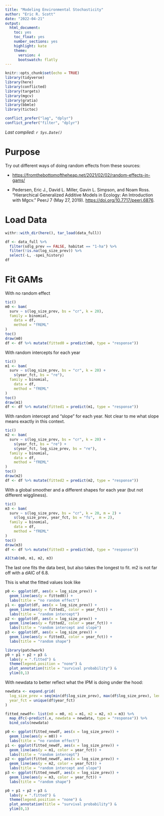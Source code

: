 ```yaml
---
title: "Modeling Environmental Stochasticity"
author: "Eric R. Scott"
date: "2022-04-21"
output: 
  html_document: 
    toc: yes
    toc_float: yes
    number_sections: yes
    highlight: kate
    theme:
      version: 4
      bootswatch: flatly
---
```


```r
knitr::opts_chunk$set(echo = TRUE)
library(tidyverse)
library(here)
library(conflicted)
library(targets)
library(mgcv)
library(gratia)
library(bbmle)
library(tictoc)

conflict_prefer("lag", "dplyr")
conflict_prefer("filter", "dplyr")
```

*Last compiled: `r Sys.Date()`*

# Purpose

Try out different ways of doing random effects from these sources:

-   <https://fromthebottomoftheheap.net/2021/02/02/random-effects-in-gams/>

-   Pedersen, Eric J., David L. Miller, Gavin L. Simpson, and Noam Ross.
    "Hierarchical Generalized Additive Models in Ecology: An Introduction with Mgcv." PeerJ 7 (May 27, 2019).
    <https://doi.org/10.7717/peerj.6876>.

# Load Data

```r
withr::with_dir(here(), tar_load(data_full))
```

```r
df <- data_full %>%
  filter(sdlg_prev == FALSE, habitat == "1-ha") %>%
  filter(!is.na(log_size_prev)) %>% 
  select(-L, -spei_history)
df
```

# Fit GAMs

With no random effect

```r
tic()
m0 <- bam(
  surv ~ s(log_size_prev, bs = "cr", k = 20),
  family = binomial,
    data = df,
    method = "fREML"
)
toc()
draw(m0)
df <- df %>% mutate(fitted0 = predict(m0, type = "response"))
```

With random intercepts for each year

```r
tic()
m1 <- bam(
  surv ~ s(log_size_prev, bs = "cr", k = 20) +
    s(year_fct, bs = "re"),
  family = binomial,
    data = df,
    method = "fREML"
)
toc()
draw(m1)
df <- df %>% mutate(fitted1 = predict(m1, type = "response"))
```

With random intercept and "slope" for each year.
Not clear to me what slope means exactly in this context.

```r
tic()
m2 <- bam(
  surv ~ s(log_size_prev, bs = "cr", k = 20) +
    s(year_fct, bs = "re") +
    s(year_fct, log_size_prev, bs = "re"),
  family = binomial,
    data = df,
    method = "fREML"
)
toc()
draw(m2)
df <- df %>% mutate(fitted2 = predict(m2, type = "response"))
```

With a global smoother and a different shapes for each year (but not different wiggliness).

```r
tic()
m3 <- bam(
  surv ~ s(log_size_prev, bs = "cr", k = 20, m = 2) +
    s(log_size_prev, year_fct, bs = "fs",  m = 2),
  family = binomial,
    data = df,
    method = "fREML"
)
toc()
draw(m3)
df <- df %>% mutate(fitted3 = predict(m3, type = "response"))
```

```r
AICtab(m0, m1, m2, m3)
```

The last one fits the data best, but also takes the longest to fit.
m2 is not far off with a dAIC of 6.8.

This is what the fitted values look like

```r
p0 <- ggplot(df, aes(x = log_size_prev)) +
  geom_line(aes(y = fitted0)) +
  labs(title = "no random effect")
p1 <- ggplot(df, aes(x = log_size_prev)) +
  geom_line(aes(y = fitted1, color = year_fct)) +
  labs(title = "random intercept")
p2 <- ggplot(df, aes(x = log_size_prev)) +
  geom_line(aes(y = fitted2, color = year_fct)) +
  labs(title = "random intercept and slope")
p3 <- ggplot(df, aes(x = log_size_prev)) +
  geom_line(aes(y = fitted3, color = year_fct)) +
  labs(title = "random shape")

library(patchwork)
p0 + p1 + p2 + p3 &
  labs(y = ".fitted") &
  theme(legend.position = "none") &
  plot_annotation(title = "survival probability") &
  ylim(0,1)
```

With newdata to better reflect what the IPM is doing under the hood:

```r
newdata <- expand.grid(
  log_size_prev = seq(min(df$log_size_prev), max(df$log_size_prev), length.out = 50),
  year_fct = unique(df$year_fct)
)

fitted_newdf<- list(m0 = m0, m1 = m1, m2 = m2, m3 = m3) %>% 
  map_dfc(~predict(.x, newdata = newdata, type = "response")) %>% 
  bind_cols(newdata)

p0 <- ggplot(fitted_newdf, aes(x = log_size_prev)) +
  geom_line(aes(y = m0)) +
  labs(title = "no random effect")
p1 <- ggplot(fitted_newdf, aes(x = log_size_prev)) +
  geom_line(aes(y = m1, color = year_fct)) +
  labs(title = "random intercept")
p2 <- ggplot(fitted_newdf, aes(x = log_size_prev)) +
  geom_line(aes(y = m2, color = year_fct)) +
  labs(title = "random intercept and slope")
p3 <- ggplot(fitted_newdf, aes(x = log_size_prev)) +
  geom_line(aes(y = m3, color = year_fct)) +
  labs(title = "random shape")
```

```r
p0 + p1 + p2 + p3 &
  labs(y = ".fitted") &
  theme(legend.position = "none") &
  plot_annotation(title = "survival probability") & 
  ylim(0,1)
```

